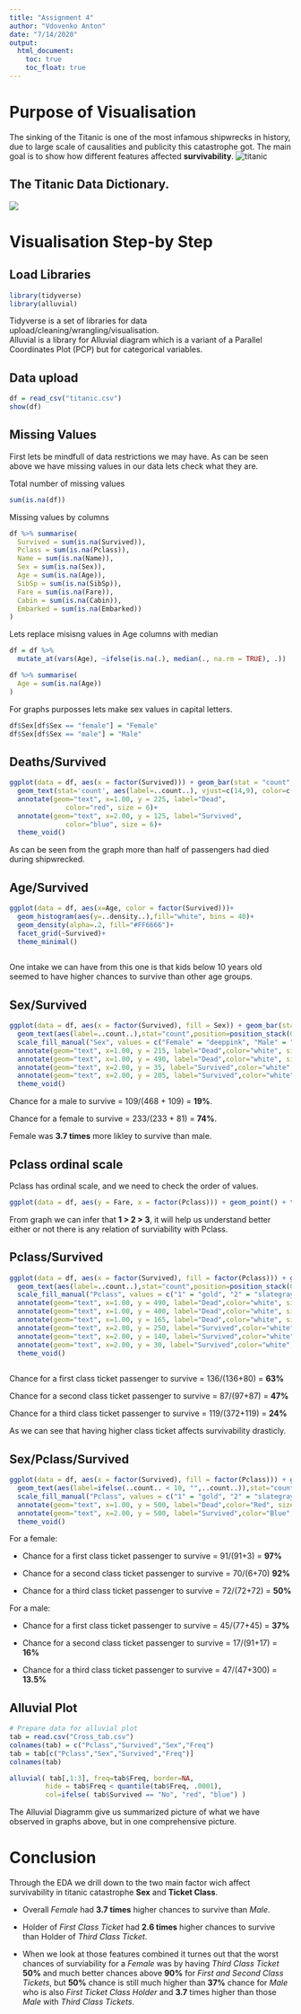 ```yaml
---
title: "Assignment 4"
author: "Vdovenko Anton"
date: "7/14/2020"
output: 
  html_document:
    toc: true
    toc_float: true
---
```


# Purpose of Visualisation

The sinking of the Titanic is one of the most infamous shipwrecks in history, due to large scale of causalities and publicity this catastrophe got. The main goal is to show how different features affected **survivability**.
![titanic](titanic-sinking-photos.jpg)


## The Titanic Data Dictionary.
![](titanicdata.png)

# Visualisation Step-by Step

## Load Libraries
```r
library(tidyverse)
library(alluvial)
```
Tidyverse is a set of libraries for data upload/cleaning/wrangling/visualisation.  
Alluvial is a library for Alluvial diagram which is a variant of a Parallel Coordinates Plot (PCP) but for categorical variables.

## Data upload
```r
df = read_csv("titanic.csv")
show(df)
```

## Missing Values

First lets be mindfull of data restrictions we may have. As can be seen above we have missing values in our data lets check what they are.

Total number of missing values
```r
sum(is.na(df))
```
Missing values by columns
```r

df %>% summarise(
  Survived = sum(is.na(Survived)),
  Pclass = sum(is.na(Pclass)),
  Name = sum(is.na(Name)),
  Sex = sum(is.na(Sex)),
  Age = sum(is.na(Age)),
  SibSp = sum(is.na(SibSp)),
  Fare = sum(is.na(Fare)),
  Cabin = sum(is.na(Cabin)),
  Embarked = sum(is.na(Embarked))
)
```

Lets replace misisng values in Age columns with median
```r
df = df %>% 
  mutate_at(vars(Age), ~ifelse(is.na(.), median(., na.rm = TRUE), .))

df %>% summarise(
  Age = sum(is.na(Age))
)
```

For graphs purposses lets make sex values in capital letters.
```r
df$Sex[df$Sex == "female"] = "Female"
df$Sex[df$Sex == "male"] = "Male"
```


## Deaths/Survived

```r
ggplot(data = df, aes(x = factor(Survived))) + geom_bar(stat = "count", color = c("red","blue"), fill = "white")+
  geom_text(stat='count', aes(label=..count..), vjust=c(14,9), color=c("red","blue"), size=6)+
  annotate(geom="text", x=1.00, y = 225, label="Dead",
              color="red", size = 6)+
  annotate(geom="text", x=2.00, y = 125, label="Survived",
              color="blue", size = 6)+
  theme_void()
```

As can be seen from the graph more than half of passengers had died during shipwrecked.

## Age/Survived

```r
ggplot(data = df, aes(x=Age, color = factor(Survived)))+
  geom_histogram(aes(y=..density..),fill="white", bins = 40)+
  geom_density(alpha=.2, fill="#FF6666")+
  facet_grid(~Survived)+
  theme_minimal()
  
```

One intake we can have from this one is that kids below 10 years old seemed to have higher chances to survive than other age groups.

## Sex/Survived

```r
ggplot(data = df, aes(x = factor(Survived), fill = Sex)) + geom_bar(stat = "count")+
  geom_text(aes(label=..count..),stat="count",position=position_stack(0.5), color = "white", size = 5) +
  scale_fill_manual("Sex", values = c("Female" = "deeppink", "Male" = "#56B4E9")) +
  annotate(geom="text", x=1.00, y = 215, label="Dead",color="white", size = 5)+
  annotate(geom="text", x=1.00, y = 490, label="Dead",color="white", size = 5)+
  annotate(geom="text", x=2.00, y = 35, label="Survived",color="white", size = 5)+
  annotate(geom="text", x=2.00, y = 205, label="Survived",color="white", size = 5)+
  theme_void()
```

Chance for a male to survive = 109/(468 + 109) = **19%**.

Chance for a female to survive = 233/(233 + 81) = **74%**.

Female was **3.7 times**  more likley to survive than male.

## Pclass ordinal scale

Pclass has ordinal scale, and we need to check the order of values.
```r
ggplot(data = df, aes(y = Fare, x = factor(Pclass))) + geom_point() + theme_minimal()
```

From graph we can infer that **1 > 2 > 3**, it will help us understand better either or not there is any relation of surviability with Pclass.

## Pclass/Survived

```r
ggplot(data = df, aes(x = factor(Survived), fill = factor(Pclass))) + geom_bar(stat = "count") +
  geom_text(aes(label=..count..),stat="count",position=position_stack(0.5), color = "white", size = 5) +
  scale_fill_manual("Pclass", values = c("1" = "gold", "2" = "slategray2", "3" = "tan2"))+
  annotate(geom="text", x=1.00, y = 490, label="Dead",color="white", size = 5)+
  annotate(geom="text", x=1.00, y = 400, label="Dead",color="white", size = 5)+
  annotate(geom="text", x=1.00, y = 165, label="Dead",color="white", size = 5)+
  annotate(geom="text", x=2.00, y = 250, label="Survived",color="white", size = 5)+
  annotate(geom="text", x=2.00, y = 140, label="Survived",color="white", size = 5)+
  annotate(geom="text", x=2.00, y = 30, label="Survived",color="white", size = 5)+
  theme_void()
  
```

Chance for a first class ticket passenger to survive = 136/(136+80) = **63%**

Chance for a second class ticket passenger to survive = 87/(97+87) = **47%**

Chance for a third class ticket passenger to survive = 119/(372+119) = **24%**

As we can see that having higher class ticket affects survivability drasticly.

## Sex/Pclass/Survived
```r
ggplot(data = df, aes(x = factor(Survived), fill = factor(Pclass))) + geom_bar(stat = "count") + facet_grid(~Sex)+
  geom_text(aes(label=ifelse(..count.. < 10, "",..count..)),stat="count",position=position_stack(0.5), color = "white", size = 5) +
  scale_fill_manual("Pclass", values = c("1" = "gold", "2" = "slategray2", "3" = "tan2")) +
  annotate(geom="text", x=1.00, y = 500, label="Dead",color="Red", size = 5)+
  annotate(geom="text", x=2.00, y = 500, label="Survived",color="Blue", size = 5)+
  theme_void()
```

For a female:

* Chance for a first class ticket passenger to survive = 91/(91+3) =  **97%**

* Chance for a second class ticket passenger to survive = 70/(6+70) **92%**

* Chance for a third class ticket passenger to survive = 72/(72+72) = **50%**

For a male:

* Chance for a first class ticket passenger to survive = 45/(77+45) = **37%**

* Chance for a second class ticket passenger to survive = 17/(91+17) = **16%**

* Chance for a third class ticket passenger to survive = 47/(47+300) = **13.5%** 



## Alluvial Plot

```r
# Prepare data for alluvial plot
tab = read.csv("Cross_tab.csv")
colnames(tab) = c("Pclass","Survived","Sex","Freq")
tab = tab[c("Pclass","Sex","Survived","Freq")]
colnames(tab)
```

```r
alluvial( tab[,1:3], freq=tab$Freq, border=NA,
         hide = tab$Freq < quantile(tab$Freq, .0001),
         col=ifelse( tab$Survived == "No", "red", "blue") )
```

The Alluvial Diagramm give us summarized picture of what we have observed in graphs above, but in one comprehensive picture. 



# Conclusion

Through the EDA we drill down to the two main factor wich affect survivability in titanic catastrophe **Sex** and **Ticket Class**.

* Overall *Female* had **3.7 times** higher chances to survive than *Male*.

* Holder of *First Class Ticket* had **2.6 times** higher chances to survive than Holder of *Third Class Ticket*.

* When we look at those features combined it turnes out that the worst chances of surviability for a *Female* was by having *Third Class Ticket* **50%** and much better chances above **90%** for *First and Second Class Tickets*, but **50%** chance is still much higher than **37%** chance for *Male* who is also *First Ticket Class Holder* and **3.7** times higher than those *Male* with *Third Class Tickets*.












